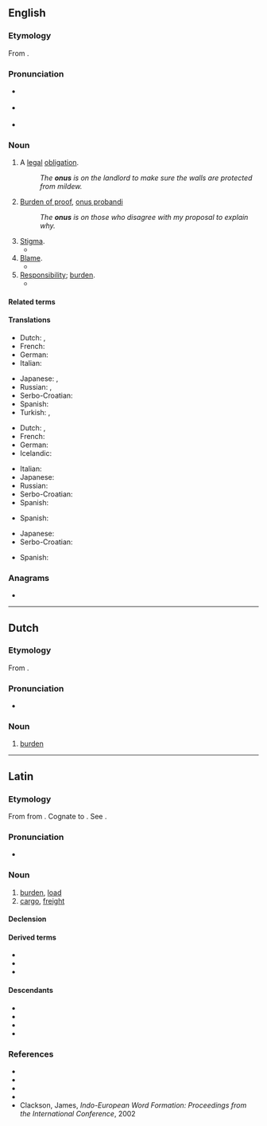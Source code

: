 {{also|ónus|ônus}}
==English==

===Etymology===
{{PIE root|en|h₃enh₂}}
From {{bor|en|la|onus||burden}}.

===Pronunciation===
* {{a|RP}} {{IPA|en|/ˈəʊnəs/}}
* {{a|US}} {{IPA|en|/ˈoʊnəs/}}
* {{rhymes|en|əʊnəs}}

===Noun===
{{en-noun|~}}

# A [[legal]] [[obligation]].
#: ''The '''onus''' is on the landlord to make sure the walls are protected from mildew.''
# {{lb|en|uncountable}} [[burden of proof|Burden of proof]], [[onus probandi]]
#: ''The '''onus''' is on those who disagree with my proposal to explain why.''
# [[stigma|Stigma]].
#* {{quote-book|en|title=Godiva's Ride: Women of Letters in England, 1830-1880|page=19|author=Dorothy Mermin|year=1993|passage=Geraldine evades the '''onus''' of ambition by subordinating it to the service of her family, and escapes the '''onus''' of sexuality by bodily mutilation}}
# [[blame|Blame]].
#* {{quote-book|en|title=Shattered Peace: The Origins of the Cold War and the National Security State|page=6|author=Daniel Yergin|year=1977|passage=... what might be called "'''onus'''-shifting" — each side trying to make a record and place blame on the other for the division of Europe and the Cold War itself.}}
# [[responsibility|Responsibility]]; [[burden]].
#* {{quote-book|en|title=The Beatles Anthology|page=174|author=Beatles|coauthors=Brian Roylance, Paul McCartney, John Lennon, George Harrison, Ringo Starr|year=2000|passage=The '''onus''' isn't on us to produce something great every time. The '''onus''' is on the public to decide whether they like it or not.}}

====Related terms====
{{rootsee|en|h₃enh₂}}

====Translations====
{{trans-top|legal obligation}}
* Dutch: {{t+|nl|last|m}}, {{t+|nl|plicht|f}}
* French: {{t+|fr|responsabilité|f}}
* German: {{t+|de|Pflicht|f}}
* Italian: {{t+|it|onere}}
{{trans-mid}}
* Japanese: {{t+|ja|義務|tr=gimu}}, {{t+|ja|責任|tr=sekinin}}
* Russian: {{t|ru|правовое обязательство|n}}, {{t+|ru|обязательство|n}}
* Serbo-Croatian: {{t+|sh|obaveza}}
* Spanish: {{t+|es|obligación|f}}
* Turkish: {{t+|tr|sorumluluk}}, {{t+|tr|yük}}
{{trans-bottom}}

{{trans-top|burden of proof}}
* Dutch: {{t+|nl|last|m}}, {{t+|nl|bewijslast|m}}
* French: {{t|fr|charge de la preuve|f}}
* German: {{t|de|Beweislast|f}}
* Icelandic: {{t|is|sönnunarbyrði|f}}
{{trans-mid}}
* Italian: {{t|it|onere della prova}}
* Japanese: {{t+|ja|責任|tr=sekinin}}
* Russian: {{t|ru|бремя доказательства|n}}
* Serbo-Croatian: {{t|sh|teret dokaza|m}}
* Spanish: {{t|es|carga de la prueba|f}}
{{trans-bottom}}

{{trans-top|stigma}}
* Spanish: {{t+|es|estigma}}
{{trans-mid}}
{{trans-bottom}}

{{trans-top|blame}}
* Japanese: {{t+|ja|責任|tr=sekinin}}
* Serbo-Croatian: {{t+|sh|breme|n}}
{{trans-mid}}
* Spanish: {{t+|es|culpa}}
{{trans-bottom}}

===Anagrams===
* {{anagrams|en|a=nosu|Onsu|Osun|UNOS|nous|ouns}}

----

==Dutch==

===Etymology===
From {{der|nl|la|onus||burden}}.

===Pronunciation===
* {{audio|nl|Nl-onus.ogg|Audio}}

===Noun===
{{nl-noun|m|-en|pl2=oni|onusje}}

# [[burden]]

----

==Latin==

===Etymology===
{{PIE root|la|h₃enh₂}}
From {{der|la|ine-pro|*h₃énh₂os}} from {{m|ine-pro|*h₃enh₂-}}. Cognate to {{cog|sa|अनस्||tr=ánas|heavy cart; mother; birth; offspring}}. See {{cog|grc|ὄνομαι||impugn, quarrel with}}.

===Pronunciation===
* {{la-IPA|onus}}

===Noun===
{{la-noun|onus/oner<3>}}

# [[burden]], [[load]]
# [[cargo]], [[freight]]

====Declension====
{{la-ndecl|onus/oner<3>}}

====Derived terms====
* {{l|la|onerō}}
* {{l|la|onustus}}
* {{l|la|onus probandī}}

====Descendants====
* {{desc|nl|onus}}
* {{desc|en|onus}}
* {{desc|it|onere}}
* {{desc|pt|ónus}}

===References===
* {{R:L&S}}
* {{R:Elementary Lewis}}
* {{R:du Cange}}
* {{R:Gaffiot}}
* Clackson, James, ''Indo-European Word Formation: Proceedings from the International Conference'', 2002